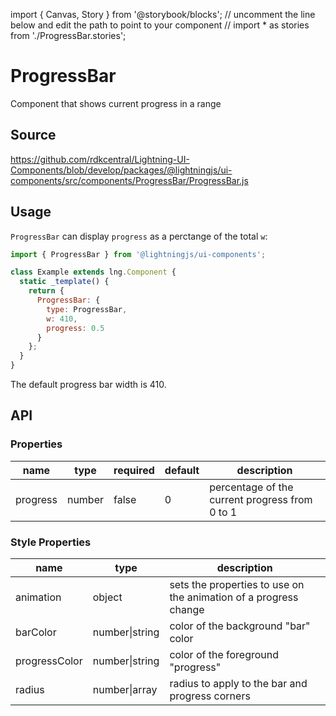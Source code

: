 ﻿import { Canvas, Story } from '@storybook/blocks';
// uncomment the line below and edit the path to point to your component
// import * as stories from './ProgressBar.stories';

# ProgressBar

Component that shows current progress in a range

## Source

https://github.com/rdkcentral/Lightning-UI-Components/blob/develop/packages/@lightningjs/ui-components/src/components/ProgressBar/ProgressBar.js

## Usage

`ProgressBar` can display `progress` as a perctange of the total `w`:

```js
import { ProgressBar } from '@lightningjs/ui-components';

class Example extends lng.Component {
  static _template() {
    return {
      ProgressBar: {
        type: ProgressBar,
        w: 410,
        progress: 0.5
      }
    };
  }
}
```

<Canvas>
  <Story id="utilities-progressbar--progress-bar" />
</Canvas>

The default progress bar width is 410.

## API

### Properties

| name     | type   | required | default | description                                    |
| -------- | ------ | -------- | ------- | ---------------------------------------------- |
| progress | number | false    | 0       | percentage of the current progress from 0 to 1 |

### Style Properties

| name          | type           | description                                                      |
| ------------- | -------------- | ---------------------------------------------------------------- |
| animation     | object         | sets the properties to use on the animation of a progress change |
| barColor      | number\|string | color of the background "bar" color                              |
| progressColor | number\|string | color of the foreground "progress"                               |
| radius        | number\|array  | radius to apply to the bar and progress corners                  |
